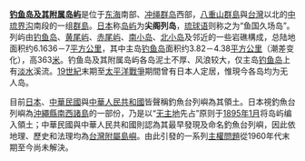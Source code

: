 '''[[钓鱼岛及其附属岛屿|钓鱼岛及其附属岛屿]]'''是位于[[东海|东海]]南部、[[冲绳群岛|冲绳群岛]]西部，[[八重山群島|八重山群島]]與[[台灣|台灣]]以北的[[中琉界沟|中琉界沟]]南段的一组[[群島|群島]]。[[日本|日本]]称[[岛屿|岛屿]]为'''尖阁列岛'''，[[琉球语|琉球语]]则称之为“鱼国久场岛”。列屿由[[钓鱼岛|钓鱼岛]]、[[黄尾屿|黄尾屿]]、[[赤尾屿|赤尾屿]]、[[南小岛|南小岛]]、[[北小岛|北小岛]]及邻近的一些岩礁構成，总陆地面积约6.1636－7[[平方公里|平方公里]]，其中主岛[[钓鱼岛|钓鱼岛]]面积约3.82－4.38[[平方公里|平方公里]]（潮差变化），高363[[米_(单位)|米]]。钓鱼岛及其附属岛屿各岛泥土不厚、风浪较大，仅主岛[[钓鱼岛|钓鱼岛]]上有[[淡水|淡水]]溪流。[[19世紀|19世紀]]末期至[[太平洋戰爭|太平洋戰爭]]期間曾有日本人定居，惟現今各岛均为无人岛。

目前[[日本|日本]]、[[中華民國|中華民國]]與[[中華人民共和國|中華人民共和國]]皆聲稱釣魚台列嶼為其領土。日本視釣魚台列嶼為[[沖繩縣|沖繩縣]][[南西諸島|南西諸島]]的一部份，乃是以“[[无主地|无主地]]先占”原则于[[1895年|1895年]][[1月|1月]]将岛屿编入領土；中華民國與中華人民共和國則認為其最早發現及命名釣魚台列嶼，因此依地理、歷史和法理均為[[台灣島嶼|台灣附屬島嶼]]。由此引發的一系列[[釣魚台列嶼主權問題|主權問題]]從1960年代末期至今尚未解決。